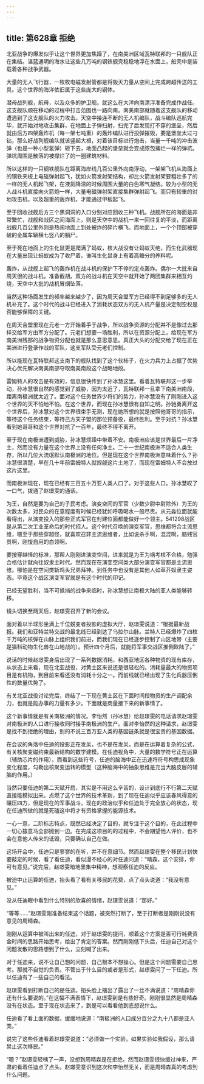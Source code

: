 ```yaml
---
---
---
```

title: 第628章 拒绝
---



北亚战争的爆发似乎让这个世界更加焦躁了，在南美洲区域瓦特联邦的一只舰队正在集结。湛蓝通明的海水让这些几万吨的钢铁舰壳稳稳地浮在水面上，船壳中是装载着各种战争武器。

大量的无人飞行器，一枚枚电磁发射管都是将毁灭力量从空间上完成跨越传送的工具。这个世界的海洋依旧属于这些庞大的钢体。

潜母战列舰，航母，以及众多的护卫舰。就这么在大洋向南漂浮准备完成作战任。这支舰队顺在移动的过程中打击范围也一路向南。南美南部就随着这支舰队的移动遭遇到了这支舰队的火力攻击。天空中接连不断的无人机编队，战斗编队巡航完毕，就开始对地攻击集群，在地面上子弹扫射，扫完了后发现打不穿的堡垒，然后就由后方四架轰炸机（每一架七吨重）的轰炸编队进行投弹摧毁，要是堡垒太过刁钻，那么好战列舰编队就该竖起大根，对着该目标进行炮击，当量一千吨的冲击波弹（也是一种小型氢弹）砸下去，地面凸起的堡垒就会变成脓包捅烂一样的弹坑。弹坑周围是散落的被撑烂了的一圈建筑材料。

所以这样的一只钢铁舰队在距离海岸线几百公里外向南浮动，一架架飞机从海面上的钢铁夹板上电磁弹射起飞，犹如火箭发射架结构，却比火箭发射架要粗壮多了的一样的无人机起飞架，在液氮降温的时候周围大量的白色寒气凝结。较为小型的无人战斗机直接向火箭炮一样，大量电磁弹射架直接集群弹射起飞。而只有较重的对地攻击机，以及超重的轰炸机，才能通过甲板起飞。

至于回收战舰后方三个黑洞洞的入口分别对应回收三种飞机。战舰所在的海面是非常繁忙，战舰和战区之间海面上，则是天空中的战机一来一回往复的平淡，而距离战舰几百公里外则是热闹地面上到处被炸的碎片横飞。而地面上，一个个顶部被穿破的金属车辆横七竖八的躺尸。

至于死在地面上的生化鼠更是爬满了蚂蚁，核大战没有让蚂蚁灭绝，而生化武器现在大量出现让蚂蚁成为了收尸着。谁叫生化鼠身上有着高糖分的养料呢。

轰炸，从战舰上起飞的轰炸机在战斗机的保护下不停的定点轰炸。偶尔一大批来自周天很的战斗机，准备截胡。双方的战斗机在天空中就开始了两团集群来相互灼烧，天空中大批的战机冒烟坠落。

当然这种场面发生的频率越来越少了，因为周天合盟军方已经得不到足够多的无人机补充了。这个时代的战斗已经进入了消耗状态双方的无人机产量是决定制空权是否能够保障的关键。

在周天合盟里现在元老一方开始着手于战争，所以战争资源的分配并不是像过去那样交给军方由军方分配了。元老们想要一场胜利，所以在资源分配上，给现在军方南美洲残部的战争物资分配也就是那么意思意思。真正大头的分配交给了现在正在美洲进行登录作战的军队，这支军队受元老们控制。

所以能现在瓦特联邦这支南下的舰队找到了这个软柿子，在火力兵力上占据了优势决心优先解决南美南部夺取南美南段这个战略地段。

雷姆特人的攻击是有效的，信息很快传到了孙冰慧这里。看着瓦特联邦这一步举动，孙冰慧很自然的感觉到了威胁，因为太近了，瓦特联邦一旦拿下南美洲南段，距离南极洲就太近了。面对这个任务世界少将们的势力，孙冰慧没有了刚刚进入这个世界的天不怕地不怕。在这个世界，而现在孙冰慧很有自知之明。孙驰勇离开这个世界后，孙冰慧对这个世界很束手无测，现在她所想的就是按照他哥哥的指示，等待这个任务结束，等待己方天子盟的那位预备役，最终胜利。至于对抗？孙冰慧看到她哥哥和这个世界对抗了一百年，最终不得不离开。

至于现在南极洲遭到威胁，孙冰慧烦躁中带着不安。南极洲应该是世界最后一片净土，然而没有力量在这个世界上没有任何净土。二十一世纪南极洲不适合人类生存，所以几位大流氓默认南极洲的地位。但是现在这个世界南极洲意味着什么？孙冰慧很清楚，早在几十年前雷姆特人就觊觎这片土地了，而现在雷姆特人不会放过这片这里。

而南极洲现在，现在已经有三百五十万亚人类人口了。对于这些人口。孙冰慧叹了一口气，拨通了赵璟雯的通话。

为王，自然是要为自己的子民考虑。演变空间的军官（少数少尉中尉除外）为王的次数太多，对民众的在意程度有时候已经犹如呼吸喝水一般尽责。从元淼位面就能看得出，从演变投入的那些正式军官在封建位面都能做好一个领主。541298战区是从第二次工业革命后的时代招人。这个时代召唤的演变军官，思维都符合主流思维，嗯至于那些穿越怪，就喜欢召非主流思维者，比如说杀手啊，混混啊，脑残官员啊，刚愎自用的白领啊。

要按穿越怪的标准，那帮人刚刚进演变空间，进来就是为王为祸考核不合格，勉强合格估计就向往奴隶主时代。然而现在在演变空间类大部分演变军官都是主流思维。哪怕是在空间类斩鸡头兄弟拜神。到任务中也没有是其他人如草芥奴隶主姿态。毕竟这个战区演变军官就是有这个时代的印记。

已经无望胜利，当不可抵挡的战争来临时，孙冰慧想让南极大陆的亚人类能够转移。

镜头切换至两天后，赵璟雯召开了新的会议。

面对着以半球形坐满上千位蜕变者投影的虚拟大厅，赵璟雯说道：“根据最新战报。我们和亚特兰特交战的最北线已经到达了乌拉尔山脉。兰特人已经爆炸了四枚千万吨的核弹在山脉上组织我们前进，而我们现在已经逐步控制了山区地带（主要是猫科动物生化兽在山地战的）。预计四个月后，就能将军事交战区推倒欧陆了。”

说话的时候赵璟雯身后出现了一系列数据消耗，和西亚地区各种物资的现有库存，从状态上来看，现在北亚战役，对黄土区来说还是很轻松的。消耗量最大的物资项目是有机物，到目前来看还没有消耗十分之一。而前线就已经出现了生化兵器压倒性的数量优势了。

有关北亚战役讨论完后，终结了一下现在黄土区在下面时间段物资的生产调配余力，也就是能办事的力量有多少。下面就是商量接下来的新事情了。

这个新事情就是有关南极洲的情况。李怡然（孙冰慧）给赵璟雯的电话请求赵璟雯对南极洲的人口进行接收同时接手南极洲的生产。面对李怡然的这种请求，赵璟雯是找不到拒绝的理由，别的不说三百万亚人类的基因链条就是很宝贵的基因数据。

在会议的角落中任迪的投影正在发呆，也不是在发呆，而是在运算着复杂的公式，有关核聚变磁约束最新结构的数学建模。在任迪视角中，大量的数学符号正在运算（辅助芯片的作用），而看到这些符号，任迪的脑海中正在迅速将符号构思成现象变化程度，勾勒出核聚变运转的模型（这种脑海中的抽象思维是充当大脑皮层的辅脑的作用。）

当然只要任迪的第二天赋开启，其实是不用这么辛苦的，设计到底行不行第二天赋直接能模拟出来。点燃了这个世界的技术革新，到了现在任迪似乎应该春风得意的碾压四方，但是现在的军事战斗，现在的政治似乎和任迪处于完全放心的状态，现在任迪所做的就是死磕这中将才有资格掌握的能源技术。

一心一意，二阶标志特点，既然已经决定了目的，就专注于这个目的，在此过程中一切心猿意马全部抛到一边。在完成这项目的的过程中，不会期望他人评价，也不会在意他人传来的诋毁，只要确认自己在做。

这场开会中，任迪只是寥寥的在听，并不在意细节。然而赵璟雯在整个移民计划快要敲定的时候，看了看任迪，看似漫不经心的对任迪问道：“晴森，这个安排，你可有意见。”说完后，赵璟雯暗地里集中精神，想观察任迪的反应。

被迫中止运算的任迪，抬头看了看有关移民的花费，点了点头说道：“我没有意见。”

没从任迪眼中看到什么特别的欣喜的情绪，赵璟雯说道：“那好。”

“等等……”赵璟雯刚准备结束这个话题，被突然打断了，至于打断者是刚刚说没有意见的周晴森。

刚刚从运算中被叫出来的任迪，对于赵璟雯的提问，顺着这个方案是否可行耗费资金时间的思路开始思考，给出了肯定的答案。然而刚刚低下头后，任迪自己对这个问题发散的思路想到了什么，立刻喊了出来。

对于任迪来，说不让自己想的问题，自己根本不想操心。但是这个问题需要自己思考。那就不自觉的负责。不管出于什么目的或者是形式，赵璟雯问了一下任迪。所以任迪有了一些自己的看法。

赵璟雯看到打断自己的是任迪。扭头脸上摆出了露出了一丝不满说道：“周晴森你还有什么要说的。”在这幅不满表情下，赵璟雯到是有些好奇。刚刚很显然是周晴森没有在状态。至于现在状态来了，到是可以看看他到底想说什么。

任迪看了看上面的数据，缓缓地说道：“南极洲的人口成分百分之九十八都是亚人类。”

说完了这些任迪看着赵璟雯说道：“必须做一个实验，如果实验如我假设，那么请禁止这次移民。”

“嗯？”赵璟雯轻咦了一声，没想到周晴森是在拒绝。然而赵璟雯很快缓过神来，严肃的看着任迪点了点头。赵璟雯意识到这次和李怡然无关，而是周晴森真的考虑到什么问题。